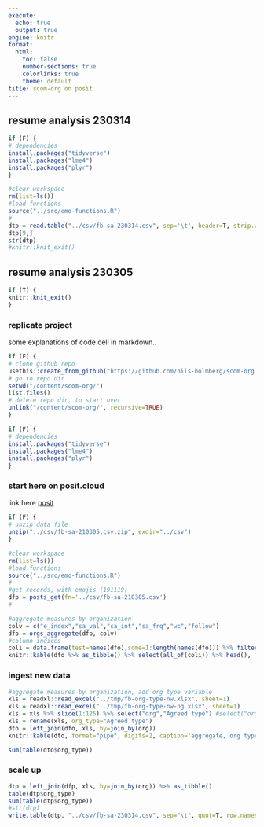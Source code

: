 ```yaml
---
execute:
  echo: true
  output: true
engine: knitr
format:
  html:
    toc: false
    number-sections: true
    colorlinks: true
    theme: default
title: scom-org on posit
---
```


## resume analysis 230314

```r
if (F) {
# dependencies
install.packages("tidyverse")
install.packages("lme4")
install.packages("plyr")
}
```

```r
#clear workspace
rm(list=ls())
#load functions
source("../src/emo-functions.R")
#
dtp = read.table("../csv/fb-sa-230314.csv", sep='\t', header=T, strip.white=TRUE, stringsAsFactors=FALSE)
dtp[9,]
str(dtp)
#knitr::knit_exit()
```

## resume analysis 230305

```r
if (T) {
knitr::knit_exit()
}
```

### replicate project

some explanations of code cell in markdown..

```r
if (F) {
# clone github repo
usethis::create_from_github("https://github.com/nils-holmberg/scom-org.git", destdir = "/content/", fork = FALSE)
# go to repo dir
setwd("/content/scom-org/")
list.files()
# delete repo dir, to start over
unlink("/content/scom-org/", recursive=TRUE)
}
```

```r
if (F) {
# dependencies
install.packages("tidyverse")
install.packages("lme4")
install.packages("plyr")
}
```

### start here on posit.cloud

link here [posit](https://posit.cloud/content/5559470)

```r
if (F) {
# unzip data file
unzip("../csv/fb-sa-210305.csv.zip", exdir="../csv")
}
```

```r
#clear workspace
rm(list=ls())
#load functions
source("../src/emo-functions.R")
#
#get records, with emojis (191119)
dfp = posts_get(fn='../csv/fb-sa-210305.csv')
#
```

```r
#aggregate measures by organization
colv = c("e_index","sa_val","sa_int","sa_frq","wc","follow")
dfo = orgs_aggregate(dfp, colv)
#column indices
coli = data.frame(test=names(dfo),some=1:length(names(dfo))) %>% filter(!grepl("_se|frq|wc",test)) %>% pull(some)
knitr::kable(dfo %>% as_tibble() %>% select(all_of(coli)) %>% head(), format="pipe", digits=2, caption='aggregate', booktabs=TRUE)
```

### ingest new data

```r
#aggregate measures by organization, add org type variable
xls = readxl::read_excel("../tmp/fb-org-type-nw.xlsx", sheet=1)
xls = readxl::read_excel("../tmp/fb-org-type-nw-ng.xlsx", sheet=1)
xls = xls %>% slice(1:125) %>% select("org","Agreed type") #select("org","Typ")
xls = rename(xls, org_type="Agreed type")
dto = left_join(dfo, xls, by=join_by(org))
knitr::kable(dto, format="pipe", digits=2, caption='aggregate, org type', booktabs=TRUE)
```

```r
sum(table(dto$org_type))
```

### scale up

```r
dtp = left_join(dfp, xls, by=join_by(org)) %>% as_tibble()
table(dtp$org_type)
sum(table(dtp$org_type))
#str(dtp)
write.table(dtp, "../csv/fb-sa-230314.csv", sep="\t", quot=T, row.names=F)
```








